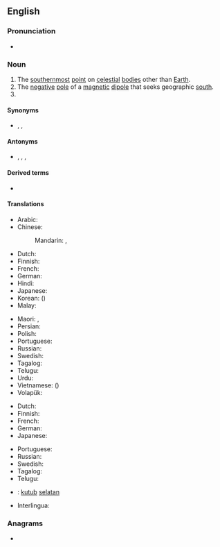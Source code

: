 {{also|south-pole|South Pole}}
==English==

===Pronunciation===
* {{audio|en-us-south_pole.ogg|Audio (US)|lang=en}}

===Noun===
{{en-noun}}

# The [[southernmost]] [[point]] on [[celestial]] [[body|bodies]] other than [[Earth]].
# The [[negative]] [[pole]] of a [[magnetic]] [[dipole]] that seeks geographic [[south]].
# {{alternative form of|South Pole|lang=en}}

====Synonyms====
* {{sense|negative magnetic pole}} {{l|en|negative pole}}, {{l|en|south-seeking pole}}, {{l|en|S-pole}}

====Antonyms====
* {{sense|negative magnetic pole}} {{l|en|north pole}}, {{l|en|positive pole}}, {{l|en|north-seeking pole}}, {{l|en|N-pole}}

====Derived terms====
* {{l|en|South Pole}}

====Translations====
{{trans-top|the southernmost point on a celestial body}}
* Arabic: {{t|ar|اَلْقُطْب اَلْجَنُوبِيّ|m}}
* Chinese:
*: Mandarin: {{t+|cmn|南極|sc=Hani}}, {{t+|cmn|南极|tr=nánjí|sc=Hani}}
* Dutch: {{t+|nl|zuidpool|m}}
* Finnish: {{t+|fi|etelänapa}}
* French: {{t+|fr|pôle Sud|m}}
* German: {{t+|de|Südpol|m}}
* Hindi: {{t|hi|दक्षिणी ध्रुव|tr=dakṣiṇī dhruv|sc=Deva}}
* Japanese: {{t+|ja|南極|tr=なんきょく, nankyoku|sc=Jpan}}
* Korean: {{t+|ko|남극|sc=Kore}} ({{t+|ko|南極|sc=Kore}})
* Malay: {{t|ms|kutub selatan}}
{{trans-mid}}
* Maori: {{t|mi|pito tonga}}, {{t|mi|pito ki te tonga}}
* Persian: {{t|fa|قطب جنوب|tr=qotb-e jonub}}
* Polish: {{t|pl|biegun południowy|m}}
* Portuguese: {{t|pt|polo sul|m}}
* Russian: {{t|ru|ю́жный по́люс|m}}
* Swedish: {{t+|sv|sydpol|c}}
* Tagalog: {{t|tl|timugang taluktok}}
* Telugu: {{t|te|దక్షిణ దృవం|tr=dakshiNa druvam}}
* Urdu: {{t|ur|قطب جنوبی|m|tr=qutab janūbī|sc=ur-Arab}}
* Vietnamese: {{t+|vi|nam cực}} ({{t|vi|南極}})
* Volapük: {{t+|vo|sulüdapov}}
{{trans-bottom}}

{{trans-top|negative magnetic pole}}
* Dutch: {{t+|nl|zuidpool|m}}
* Finnish: {{t+|fi|etelänapa}}
* French: {{t+|fr|pôle sud|m}}
* German: {{t+|de|Südpol|m}}
* Japanese: {{t|ja|S極|tr=esu-kyoku|sc=Jpan}}
{{trans-mid}}
* Portuguese: {{t|pt|polo sul|m}}
* Russian: {{t|ru|ю́жный по́люс|m}}
* Swedish: {{t+|sv|sydpol|c}}
* Tagalog: {{t|tl|timugang balniing taluktok}}
* Telugu: {{t|te|దక్షిణ దృవం|tr=dakshiNa druvam}}
{{trans-bottom}}

{{checktrans-top}}<!--don't give the translation for South Pole!-->
* {{ttbc|id}}: [[kutub]] [[selatan]]
* Interlingua: {{t-check|ia|polo sud}}
{{checktrans-bottom}}

===Anagrams===
* {{anagrams|en|spouthole}}